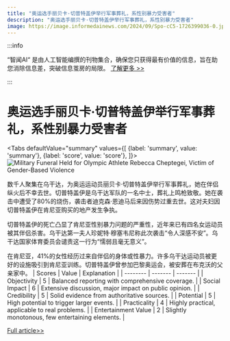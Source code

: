 ```yaml
---
title: "奥运选手丽贝卡·切普特盖伊举行军事葬礼，系性别暴力受害者"
description: "奥运选手丽贝卡·切普特盖伊举行军事葬礼，系性别暴力受害者"
image: https://image.informedainews.com/2024/09/Spo-cC5-1726399036-0.jpg
---
```



:::info

“智闻AI“ 是由人工智能编撰的刊物集合，确保您只获得最有价值的信息，旨在助您消除信息差，突破信息茧房的局限。  [了解更多 >>](/)

:::

# 奥运选手丽贝卡·切普特盖伊举行军事葬礼，系性别暴力受害者


<Tabs
	defaultValue="summary"
	values={[
	{label: 'summary', value: 'summary'},
	{label: 'score', value: 'score'},
]}>
<TabItem value="summary">
<img
  src="https://image.informedainews.com/2024/09/Spo-cC5-1726399036-0.jpg"
  alt="Military Funeral Held for Olympic Athlete Rebecca Cheptegei, Victim of Gender-Based Violence"
/>



数千人聚集在乌干达，为奥运运动员丽贝卡·切普特盖伊举行军事葬礼，她在伴侣纵火后不幸去世。切普特盖伊是乌干达军队的一名中士，葬礼上鸣枪致敬。她在袭击中遭受了80%的烧伤，袭击者迪克森·恩迪马后来因伤势过重去世。这对夫妇因切普特盖伊在肯尼亚购买的地产发生争执。

切普特盖伊的死亡凸显了肯尼亚性别暴力问题的严重性，近年来已有四名女运动员被其伴侣杀害。乌干达第一夫人珍妮特·穆塞韦尼称此次袭击“令人深感不安”。乌干达国家体育委员会谴责这一行为“懦弱且毫无意义”。

在肯尼亚，41%的女性经历过来自伴侣的身体或性暴力。许多乌干达运动员被更好的设施吸引到肯尼亚训练。切普特盖伊曾参加巴黎奥运会，被安葬在布克沃的父亲家中。
</TabItem>
<TabItem value="score">
	| Scores     | Value   | Explanation |
	| -------- | ------- | ------- |
	| Objectivity  | 5    | Balanced reporting with comprehensive coverage.    |
	| Social Impact | 6     | Extensive discussion, major impact on public opinion.    |
	| Credibility    | 5    | Solid evidence from authoritative sources.    |
	| Potential    | 5    | High potential to trigger larger events.    |
	| Practicality    | 4    | Highly practical, applicable to real problems.    |
	| Entertainment Value    | 2    | Slightly monotonous, few entertaining elements.    |
</TabItem>
</Tabs>

[Full article>>](https://www.theguardian.com/world/2024/sep/14/thousands-attend-funeral-of-runner-rebecca-cheptegei-set-on-fire-by-partner)
